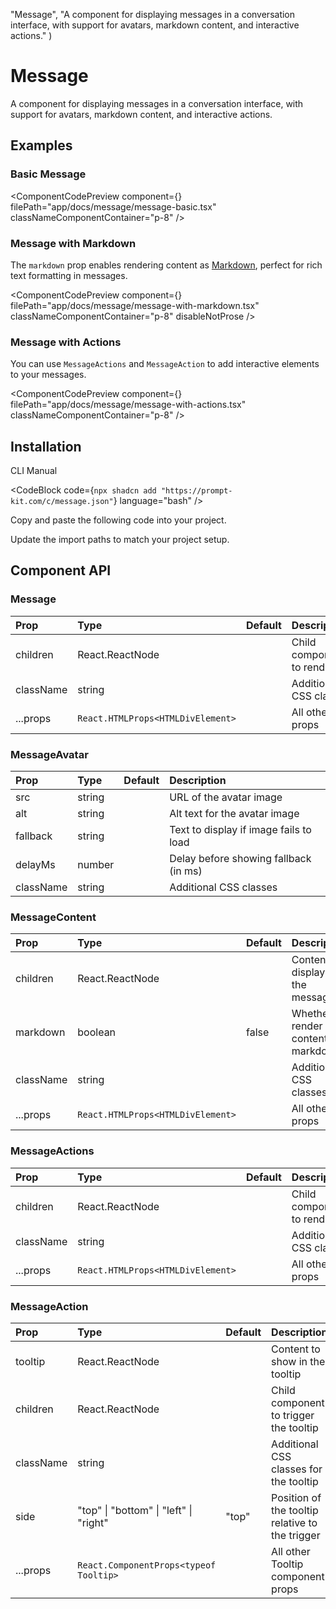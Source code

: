
  "Message",
  "A component for displaying messages in a conversation interface, with support for avatars, markdown content, and interactive actions."
)

# Message

A component for displaying messages in a conversation interface, with support for avatars, markdown content, and interactive actions.

## Examples

### Basic Message

<ComponentCodePreview
  component={<MessageBasic />}
  filePath="app/docs/message/message-basic.tsx"
  classNameComponentContainer="p-8"
/>

### Message with Markdown

The `markdown` prop enables rendering content as [Markdown](/docs/markdown), perfect for rich text formatting in messages.

<ComponentCodePreview
  component={<MessageWithMarkdown />}
  filePath="app/docs/message/message-with-markdown.tsx"
  classNameComponentContainer="p-8"
  disableNotProse
/>

### Message with Actions

You can use `MessageActions` and `MessageAction` to add interactive elements to your messages.

<ComponentCodePreview
  component={<MessageWithActions />}
  filePath="app/docs/message/message-with-actions.tsx"
  classNameComponentContainer="p-8"
/>

## Installation

<Tabs defaultValue="cli">

<TabsList>
  <TabsTrigger value="cli">CLI</TabsTrigger>
  <TabsTrigger value="manual">Manual</TabsTrigger>
</TabsList>

<TabsContent value="cli">

<CodeBlock
  code={`npx shadcn add "https://prompt-kit.com/c/message.json"`}
  language="bash"
/>

</TabsContent>

<TabsContent value="manual">

<Steps>

<Step>Copy and paste the following code into your project.</Step>

<CodeBlock filePath="components/prompt-kit/message.tsx" language="tsx" />

<Step>Update the import paths to match your project setup.</Step>

</Steps>

</TabsContent>

</Tabs>

## Component API

### Message

| Prop      | Type                              | Default | Description                |
| :-------- | :-------------------------------- | :------ | :------------------------- |
| children  | React.ReactNode                   |         | Child components to render |
| className | string                            |         | Additional CSS classes     |
| ...props  | `React.HTMLProps<HTMLDivElement>` |         | All other div props        |

### MessageAvatar

| Prop      | Type   | Default | Description                            |
| :-------- | :----- | :------ | :------------------------------------- |
| src       | string |         | URL of the avatar image                |
| alt       | string |         | Alt text for the avatar image          |
| fallback  | string |         | Text to display if image fails to load |
| delayMs   | number |         | Delay before showing fallback (in ms)  |
| className | string |         | Additional CSS classes                 |

### MessageContent

| Prop      | Type                              | Default | Description                           |
| :-------- | :-------------------------------- | :------ | :------------------------------------ |
| children  | React.ReactNode                   |         | Content to display in the message     |
| markdown  | boolean                           | false   | Whether to render content as markdown |
| className | string                            |         | Additional CSS classes                |
| ...props  | `React.HTMLProps<HTMLDivElement>` |         | All other div props                   |

### MessageActions

| Prop      | Type                              | Default | Description                |
| :-------- | :-------------------------------- | :------ | :------------------------- |
| children  | React.ReactNode                   |         | Child components to render |
| className | string                            |         | Additional CSS classes     |
| ...props  | `React.HTMLProps<HTMLDivElement>` |         | All other div props        |

### MessageAction

| Prop      | Type                                   | Default | Description                                     |
| :-------- | :------------------------------------- | :------ | :---------------------------------------------- |
| tooltip   | React.ReactNode                        |         | Content to show in the tooltip                  |
| children  | React.ReactNode                        |         | Child component to trigger the tooltip          |
| className | string                                 |         | Additional CSS classes for the tooltip          |
| side      | "top" \| "bottom" \| "left" \| "right" | "top"   | Position of the tooltip relative to the trigger |
| ...props  | `React.ComponentProps<typeof Tooltip>` |         | All other Tooltip component props               |
